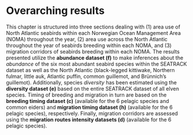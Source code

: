 # Overarching results {.unnumbered}

This chapter is structured into three sections dealing with (1) area use of North Atlantic seabirds within each Norwegian Ocean Management Area (NOMA) throughout the year, (2) area use across the North Atlantic throughout the year of seabirds breeding within each NOMA, and (3) migration corridors of seabirds breeding within each NOMA. The results presented utilize the **abundance dataset (f)** to make inferences about the *abundance* of the six most abundant seabird species within the SEATRACK dataset as well as the North Atlantic (black-legged kittiwake, Northern fulmar, little auk, Atlantic puffin, common guillemot, and Brünnich's guillemot). Additionally, species *diversity* has been estimated using the **diversity dataset (e)** based on the entire SEATRACK dataset of all elven species. Timing of breeding and migration in turn are based on the **breeding timing dataset (c)** (available for the 6 pelagic species and common eiders) and **migration timing dataset (h)** (available for the 6 pelagic species), respectively. Finally, migration corridors are assessed using the **migration routes intensity datasets (d)** (available for the 6 pelagic species).
